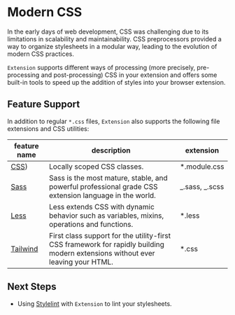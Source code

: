 # Modern CSS

In the early days of web development, CSS was challenging due to its limitations in scalability and maintainability. CSS preprocessors provided a way to organize stylesheets in a modular way, leading to the evolution of modern CSS practices.

`Extension` supports different ways of processing (more precisely, pre-processing and post-processing) CSS in your extension and offers some built-in tools to speed up the addition of styles into your browser extension.

## Feature Support

In addition to regular `*.css` files, `Extension` also supports the following file extensions and CSS utilities:

| feature name               | description                                                                                                                    | extension      |
| -------------------------- | ------------------------------------------------------------------------------------------------------------------------------ | -------------- |
| [CSS](./css-modules))      | Locally scoped CSS classes.                                                                                                    | \*.module.css  |
| [Sass](./sass)             | Sass is the most mature, stable, and powerful professional grade CSS extension language in the world.                          | _.sass, _.scss |
| [Less](./less)             | Less extends CSS with dynamic behavior such as variables, mixins, operations and functions.                                    | \*.less        |
| [Tailwind](./tailwind-css) | First class support for the utility-first CSS framework for rapidly building modern extensions without ever leaving your HTML. | \*.css         |

## Next Steps

- Using [Stylelint](./stylelint) with `Extension` to lint your stylesheets.
